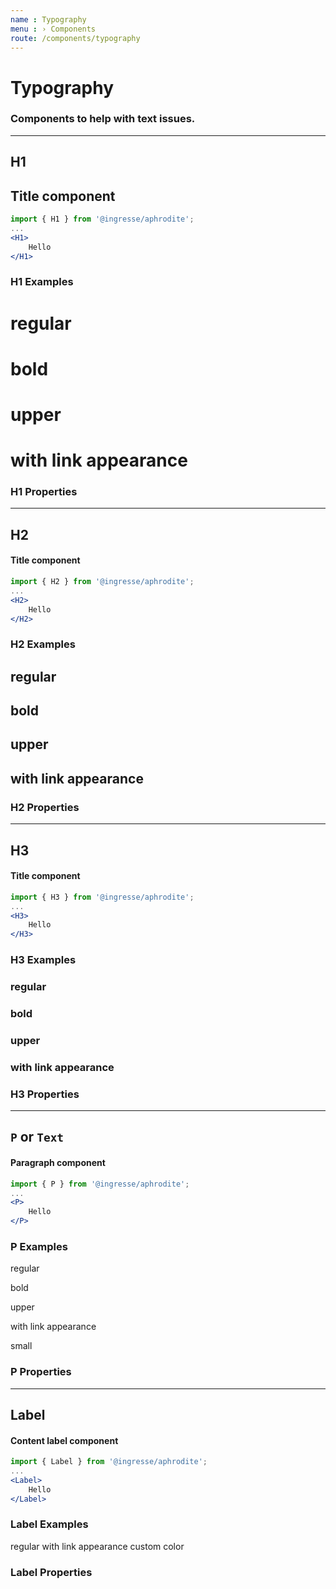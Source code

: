 ```yaml
---
name : Typography
menu : › Components
route: /components/typography
---
```



# Typography
### Components to help with text issues.

---

## H1
## Title component

```jsx
import { H1 } from '@ingresse/aphrodite';
...
<H1>
    Hello
</H1>
```


### H1 Examples

<Playground>
    <Row horizontal="center">
        <Col xs={6} sm={4}>
            <H1>
                regular
            </H1>
        </Col>
        <Col xs={6} sm={4}>
            <H1 center bold>
                bold
            </H1>
        </Col>
        <Col xs={12} sm={4}>
            <H1 right upper color="poison">
                upper
            </H1>
        </Col>
        <Col xs={12}>
            <H1 center link>
                with link appearance
            </H1>
        </Col>
    </Row>
</Playground>


### H1 Properties

<Props of={H1} />

---

## H2
#### Title component

```jsx
import { H2 } from '@ingresse/aphrodite';
...
<H2>
    Hello
</H2>
```

### H2 Examples

<Playground>
    <Row horizontal="center">
        <Col xs={6} sm={4}>
            <H2>
                regular
            </H2>
        </Col>
        <Col xs={6} sm={4}>
            <H2 center bold>
                bold
            </H2>
        </Col>
        <Col xs={12} sm={4}>
            <H2 right upper color="bamboo">
                upper
            </H2>
        </Col>
        <Col xs={6} sm={12}>
            <H2 center link>
                with link appearance
            </H2>
        </Col>
    </Row>
</Playground>

### H2 Properties

<Props of={H2} />

---

## H3
#### Title component

```jsx
import { H3 } from '@ingresse/aphrodite';
...
<H3>
    Hello
</H3>
```

### H3 Examples

<Playground>
    <Row horizontal="center">
        <Col xs={6} sm={4}>
            <H3>
                regular
            </H3>
        </Col>
        <Col xs={6} sm={4}>
            <H3 center bold>
                bold
            </H3>
        </Col>
        <Col xs={12} sm={4}>
            <H3 right upper color="sunflower">
                upper
            </H3>
        </Col>
        <Col xs={6} sm={12}>
            <H3 center link>
                with link appearance
            </H3>
        </Col>
    </Row>
</Playground>

### H3 Properties

<Props of={H3} />

---

## `P` or `Text`
#### Paragraph component

```jsx
import { P } from '@ingresse/aphrodite';
...
<P>
    Hello
</P>
```


### P Examples

<Playground>
    <Row horizontal="center">
        <Col xs={6} sm={4}>
            <P>
                regular
            </P>
        </Col>
        <Col xs={6} sm={4}>
            <P center bold>
                bold
            </P>
        </Col>
        <Col xs={12} sm={4}>
            <P right upper color="mint">
                upper
            </P>
        </Col>
        <Col xs={6}>
            <P center link>
                with link appearance
            </P>
        </Col>
        <Col xs={6}>
            <P center small>
                small
            </P>
        </Col>
    </Row>
</Playground>


### P Properties

<Props of={P} />

---

## Label
#### Content label component

```jsx
import { Label } from '@ingresse/aphrodite';
...
<Label>
    Hello
</Label>
```


### Label Examples

<Playground>
    <Row horizontal="center">
        <Col xs={6} sm={4}>
            <Label>
                regular
            </Label>
        </Col>
        <Col xs={6} sm={4}>
            <Label center link>
                with link appearance
            </Label>
        </Col>
        <Col xs={6} sm={4}>
            <Label center color="mint">
                custom color
            </Label>
        </Col>
    </Row>
</Playground>


### Label Properties

<Props of={Label} />

